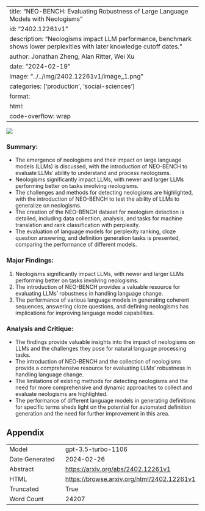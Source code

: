 
---
title: "NEO-BENCH: Evaluating Robustness of Large Language Models with Neologisms"
id: "2402.12261v1"
description: "Neologisms impact LLM performance, benchmark shows lower perplexities with later knowledge cutoff dates."
author: Jonathan Zheng, Alan Ritter, Wei Xu
date: "2024-02-19"
image: "../../img/2402.12261v1/image_1.png"
categories: ['production', 'social-sciences']
format:
  html:
    code-overflow: wrap
---

![](../../img/2402.12261v1/image_1.png)

### Summary:
- The emergence of neologisms and their impact on large language models (LLMs) is discussed, with the introduction of NEO-BENCH to evaluate LLMs' ability to understand and process neologisms.
- Neologisms significantly impact LLMs, with newer and larger LLMs performing better on tasks involving neologisms.
- The challenges and methods for detecting neologisms are highlighted, with the introduction of NEO-BENCH to test the ability of LLMs to generalize on neologisms.
- The creation of the NEO-BENCH dataset for neologism detection is detailed, including data collection, analysis, and tasks for machine translation and rank classification with perplexity.
- The evaluation of language models for perplexity ranking, cloze question answering, and definition generation tasks is presented, comparing the performance of different models.

### Major Findings:
1. Neologisms significantly impact LLMs, with newer and larger LLMs performing better on tasks involving neologisms.
2. The introduction of NEO-BENCH provides a valuable resource for evaluating LLMs' robustness in handling language change.
3. The performance of various language models in generating coherent sequences, answering cloze questions, and defining neologisms has implications for improving language model capabilities.

### Analysis and Critique:
- The findings provide valuable insights into the impact of neologisms on LLMs and the challenges they pose for natural language processing tasks.
- The introduction of NEO-BENCH and the collection of neologisms provide a comprehensive resource for evaluating LLMs' robustness in handling language change.
- The limitations of existing methods for detecting neologisms and the need for more comprehensive and dynamic approaches to collect and evaluate neologisms are highlighted.
- The performance of different language models in generating definitions for specific terms sheds light on the potential for automated definition generation and the need for further improvement in this area.

## Appendix

|          |          |
|----------|----------|
| Model     | gpt-3.5-turbo-1106       |
| Date Generated     | 2024-02-26       |
| Abstract | [https://arxiv.org/abs/2402.12261v1](https://arxiv.org/abs/2402.12261v1)        |
| HTML     | [https://browse.arxiv.org/html/2402.12261v1](https://browse.arxiv.org/html/2402.12261v1)       |
| Truncated       | True       |
| Word Count       | 24207       |